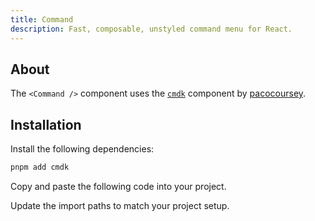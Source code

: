 ```yaml
---
title: Command
description: Fast, composable, unstyled command menu for React.
---
```


## About

The `<Command />` component uses the [`cmdk`](https://cmdk.paco.me) component by [pacocoursey](https://twitter.com/pacocoursey).

## Installation

<Steps>

<Step>Install the following dependencies:</Step>

```bash
pnpm add cmdk
```

<Step>Copy and paste the following code into your project.</Step>

<ComponentSource name="ui/command/index.tsx" />

<Step>Update the import paths to match your project setup.</Step>

</Steps>
